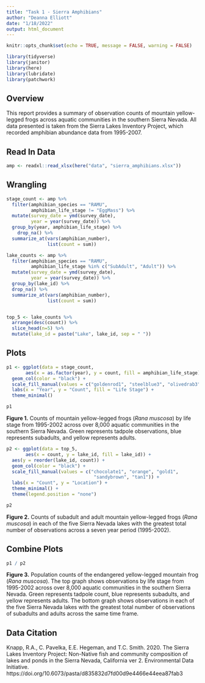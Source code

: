 ```yaml
---
title: "Task 1 - Sierra Amphibians"
author: "Deanna Elliott"
date: "1/18/2022"
output: html_document
---
```


```r
knitr::opts_chunk$set(echo = TRUE, message = FALSE, warning = FALSE)

library(tidyverse)
library(janitor)
library(here)
library(lubridate)
library(patchwork)
```

## Overview
This report provides a summary of observation counts of mountain yellow-legged frogs across aquatic communities in the southern Sierra Nevada. All data presented is taken from the Sierra Lakes Inventory Project, which recorded amphibian abundance data from 1995-2007.


## Read In Data

```r

amp <- readxl::read_xlsx(here("data", "sierra_amphibians.xlsx"))
```

## Wrangling

```r

stage_count <- amp %>% 
  filter(amphibian_species == "RAMU",
         amphibian_life_stage != "EggMass") %>% 
  mutate(survey_date = ymd(survey_date),
         year = year(survey_date)) %>% 
  group_by(year, amphibian_life_stage) %>% 
    drop_na() %>% 
  summarize_at(vars(amphibian_number),
               list(count = sum))
```

```r

lake_counts <- amp %>% 
  filter(amphibian_species == "RAMU",
         amphibian_life_stage %in% c("SubAdult", "Adult")) %>% 
  mutate(survey_date = ymd(survey_date),
         year = year(survey_date)) %>% 
  group_by(lake_id) %>% 
  drop_na() %>% 
  summarize_at(vars(amphibian_number),
               list(count = sum))


top_5 <- lake_counts %>% 
  arrange(desc(count)) %>% 
  slice_head(n=5) %>% 
  mutate(lake_id = paste("Lake", lake_id, sep = " "))
```

## Plots

```r

p1 <- ggplot(data = stage_count,
       aes(x = as.factor(year), y = count, fill = amphibian_life_stage)) +
  geom_col(color = "black") +
  scale_fill_manual(values = c("goldenrod1", "steelblue3", "olivedrab3")) +
  labs(x = "Year", y = "Count", fill = "Life Stage") +
  theme_minimal()

p1

```

**Figure 1.** Counts of mountain yellow-legged frogs (*Rana muscosa*) by life stage from 1995-2002 across over 8,000 aquatic communities in the southern Sierra Nevada. Green represents tadpole observations, blue represents subadults, and yellow represents adults.

```r

p2 <- ggplot(data = top_5,
       aes(x = count, y = lake_id, fill = lake_id)) +
  aes(y = reorder(lake_id, count)) +
  geom_col(color = "black") +
  scale_fill_manual(values = c("chocolate1", "orange", "gold1",
                                "sandybrown", "tan1")) +
  labs(x = "Count", y = "Location") +
  theme_minimal() +
  theme(legend.position = "none")

p2

```

**Figure 2.** Counts of subadult and adult mountain yellow-legged frogs (*Rana muscosa*) in each of the five Sierra Nevada lakes with the greatest total number of observations across a seven year period (1995-2002).

## Combine Plots

```r

p1 / p2
```

**Figure 3.** Population counts of the endangered yellow-legged mountain frog (*Rana muscosa*). The top graph shows observations by life stage from 1995-2002 across over 8,000 aquatic communities in the southern Sierra Nevada. Green represents tadpole count, blue represents subadults, and yellow represents adults. The bottom graph shows observations in each of the five Sierra Nevada lakes with the greatest total number of observations of subadults and adults across the same time frame. 

## Data Citation
Knapp, R.A., C. Pavelka, E.E. Hegeman, and T.C. Smith. 2020. The Sierra Lakes Inventory Project: Non-Native fish and community composition of lakes and ponds in the Sierra Nevada, California ver 2. Environmental Data Initiative. https://doi.org/10.6073/pasta/d835832d7fd00d9e4466e44eea87fab3